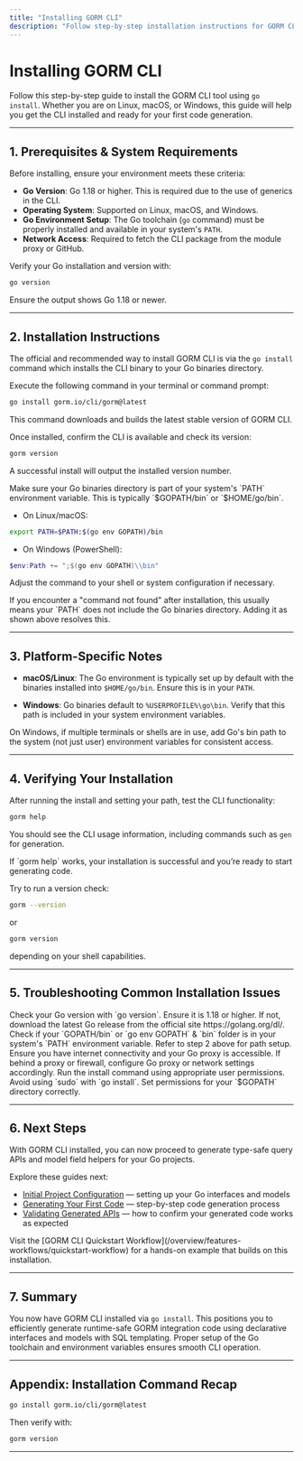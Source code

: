 ```yaml
---
title: "Installing GORM CLI"
description: "Follow step-by-step installation instructions for GORM CLI using go install. Includes guidance for different platforms and tips for verifying your installation."
---
```


# Installing GORM CLI

Follow this step-by-step guide to install the GORM CLI tool using `go install`. Whether you are on Linux, macOS, or Windows, this guide will help you get the CLI installed and ready for your first code generation.

---

## 1. Prerequisites & System Requirements

Before installing, ensure your environment meets these criteria:

- **Go Version**: Go 1.18 or higher. This is required due to the use of generics in the CLI.
- **Operating System**: Supported on Linux, macOS, and Windows.
- **Go Environment Setup**: The Go toolchain (`go` command) must be properly installed and available in your system's `PATH`.
- **Network Access**: Required to fetch the CLI package from the module proxy or GitHub.

<Tip>
Verify your Go installation and version with:

```bash
go version
```
Ensure the output shows Go 1.18 or newer.
</Tip>

---

## 2. Installation Instructions

The official and recommended way to install GORM CLI is via the `go install` command which installs the CLI binary to your Go binaries directory.

<Steps>
<Step title="Run the installation command">
Execute the following command in your terminal or command prompt:

```bash
go install gorm.io/cli/gorm@latest
```

This command downloads and builds the latest stable version of GORM CLI.
</Step>

<Step title="Verify the installation">
Once installed, confirm the CLI is available and check its version:

```bash
gorm version
```

A successful install will output the installed version number.
</Step>

<Step title="Ensure Go binary path is in your PATH">
Make sure your Go binaries directory is part of your system's `PATH` environment variable. This is typically `$GOPATH/bin` or `$HOME/go/bin`.

- On Linux/macOS:

```bash
export PATH=$PATH:$(go env GOPATH)/bin
```

- On Windows (PowerShell):

```powershell
$env:Path += ";$(go env GOPATH)\\bin"
```

Adjust the command to your shell or system configuration if necessary.

</Step>
</Steps>

<Tip>
If you encounter a "command not found" after installation, this usually means your `PATH` does not include the Go binaries directory. Adding it as shown above resolves this.
</Tip>

---

## 3. Platform-Specific Notes

- **macOS/Linux**: The Go environment is typically set up by default with the binaries installed into `$HOME/go/bin`. Ensure this is in your `PATH`.

- **Windows**: Go binaries default to `%USERPROFILE%\go\bin`. Verify that this path is included in your system environment variables.

<Warning>
On Windows, if multiple terminals or shells are in use, add Go's bin path to the system (not just user) environment variables for consistent access.
</Warning>

---

## 4. Verifying Your Installation

After running the install and setting your path, test the CLI functionality:

```bash
gorm help
```

You should see the CLI usage information, including commands such as `gen` for generation.

<Tip>
If `gorm help` works, your installation is successful and you’re ready to start generating code.
</Tip>

Try to run a version check:

```bash
gorm --version
```

or

```bash
gorm version
```

depending on your shell capabilities.

---

## 5. Troubleshooting Common Installation Issues

<AccordionGroup title="Troubleshooting Installation Issues">
<Accordion title="Go version is too low or not installed">
Check your Go version with `go version`. Ensure it is 1.18 or higher. If not, download the latest Go release from the official site https://golang.org/dl/.
</Accordion>

<Accordion title="'gorm' command not found after install">
Check if your `GOPATH/bin` or `go env GOPATH` & `bin` folder is in your system's `PATH` environment variable. Refer to step 2 above for path setup.
</Accordion>

<Accordion title="Network issues when running 'go install'">
Ensure you have internet connectivity and your Go proxy is accessible. If behind a proxy or firewall, configure Go proxy or network settings accordingly.
</Accordion>

<Accordion title="Permission denied errors on Unix/Linux/macOS">
Run the install command using appropriate user permissions. Avoid using `sudo` with `go install`. Set permissions for your `$GOPATH` directory correctly.
</Accordion>
</AccordionGroup>

---

## 6. Next Steps

With GORM CLI installed, you can now proceed to generate type-safe query APIs and model field helpers for your Go projects.

Explore these guides next:

- [Initial Project Configuration](/getting-started/setup-installation/cli-configuration) — setting up your Go interfaces and models
- [Generating Your First Code](/getting-started/first-use-validation/generate-first-code) — step-by-step code generation process
- [Validating Generated APIs](/getting-started/first-use-validation/validate-generated-code) — how to confirm your generated code works as expected

<Tip>
Visit the [GORM CLI Quickstart Workflow](/overview/features-workflows/quickstart-workflow) for a hands-on example that builds on this installation.
</Tip>

---

## 7. Summary

You now have GORM CLI installed via `go install`. This positions you to efficiently generate runtime-safe GORM integration code using declarative interfaces and models with SQL templating. Proper setup of the Go toolchain and environment variables ensures smooth CLI operation.

---

## Appendix: Installation Command Recap

```bash
go install gorm.io/cli/gorm@latest
```

Then verify with:

```bash
gorm version
```

---